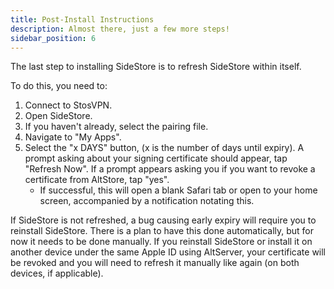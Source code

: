 ```yaml
---
title: Post-Install Instructions
description: Almost there, just a few more steps!
sidebar_position: 6
---
```

The last step to installing SideStore is to refresh SideStore within itself.

To do this, you need to:

1. Connect to StosVPN.
2. Open SideStore.
3. If you haven't already, select the pairing file.
4. Navigate to "My Apps".
5. Select the "x DAYS" button, (x is the number of days until expiry). A prompt asking about your signing certificate should appear, tap "Refresh Now". If a prompt appears asking you if you want to revoke a certificate from AltStore, tap "yes".
    * If successful, this will open a blank Safari tab or open to your home screen, accompanied by a notification notating this.

If SideStore is not refreshed, a bug causing early expiry will require you to reinstall SideStore. There is a plan to have this done automatically, but for now it needs to be done manually.
If you reinstall SideStore or install it on another device under the same Apple ID using AltServer, your certificate will be revoked and you will need to refresh it manually like again (on both devices, if applicable).

